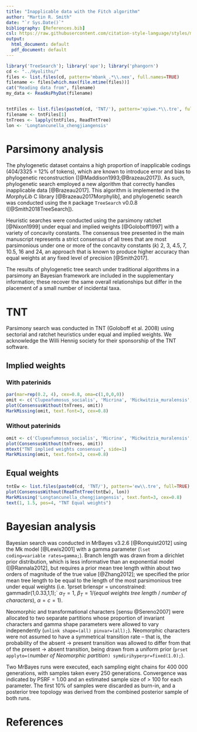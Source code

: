 ```yaml
---
title: "Inapplicable data with the Fitch algorithm"
author: "Martin R. Smith"
date: "`r Sys.Date()`"
bibliography: [References.bib]
csl: https://raw.githubusercontent.com/citation-style-language/styles/master/apa-old-doi-prefix.csl
output:
  html_document: default
  pdf_document: default
---
```


```R
library('TreeSearch'); library('ape'); library('phangorn')
cd <- "../Hyoliths/"
files <- list.files(cd, pattern='mbank_.*\\.nex', full.names=TRUE)
filename <- files[which.max(file.mtime(files))]
cat("Reading data from", filename)
my_data <- ReadAsPhyDat(filename)


tntFiles <- list.files(paste0(cd, 'TNT/'), pattern='xpiwe.*\\.tre', full=TRUE)
filename <- tntFiles[1]
tnTrees <- lapply(tntFiles, ReadTntTree)
lon <- 'Longtancunella_chengjiangensis'

```

# Parsimony analysis

The phylogenetic dataset contains a high proportion of inapplicable codings (404/3325 = 12% of tokens), which are known to introduce error and bias to phylogenetic reconstruction ([@Maddison1993;@Brazeau2017]).  As such, phylogenetic search employed a new algorithm that correctly handles inapplicable data [@Brazeau2017].  This algorithm is implemented in the _MorphyLib_ C library [@Brazeau2017Morphylib], and phylogenetic search was conducted using the `R` package `TreeSearch` v0.0.8 ([@Smith2018TreeSearch]).  

Heuristic searches were conducted using the parsimony ratchet [@Nixon1999] under equal and implied weights [@Goloboff1997] with a variety of concavity constants.  The consensus tree presented in the main manuscript represents a strict consensus of all trees that are most parsimonious under one or more of the concavity constants ($k$) 2, 3, 4.5, 7, 10.5, 16 and 24, an approach that is known to produce higher accuracy than equal weights at any fixed level of precision [@Smith2017].

The results of phylogenetic tree search under traditional algorithms in a parsimony an Bayesian framework are included in the supplementary information; these recover the same overall relationships but differ in the placement of a small number of incidental taxa.



# TNT

Parsimony search was conducted in TNT (Goloboff et al. 2008) using sectorial and ratchet heuristics under equal and implied weights.  We acknowledge the Willi Hennig society for their sponsorship of the TNT software.

## Implied weights

### With paterinids

```R
par(mar=rep(0.2, 4), cex=0.8, oma=c(1,0,0,0))
omit <- c('Clupeafumosus_socialis', 'Micrina', 'Mickwitzia_muralensis', 'Paterimitra', 'Heliomedusa_orienta', 'Tomteluva_perturbata', 'Yuganotheca_elegans', 'Salanygolina', 'Gasconsia', 'Mummpikia_nuda')
plot(ConsensusWithout(tnTrees, omit))
MarkMissing(omit, text.font=3, cex=0.8)
```

### Without paterinids

```R
omit <- c('Clupeafumosus_socialis', 'Micrina', 'Mickwitzia_muralensis', 'Paterimitra', 'Heliomedusa_orienta', 'Tomteluva_perturbata', 'Yuganotheca_elegans', 'Salanygolina', 'Gasconsia', 'Mummpikia_nuda', 'Kutorgina_chengjiangensis', 'Nisusia_sulcata')
plot(ConsensusWithout(tnTrees, omit))
mtext("TNT implied weights consensus", side=1)
MarkMissing(omit, text.font=3, cex=0.8)

```


## Equal weights

```R

tntEw <- list.files(paste0(cd, 'TNT/'), pattern='ew\\.tre', full=TRUE)
plot(ConsensusWithout(ReadTntTree(tntEw), lon))
MarkMissing('Longtancunella_chengjiangensis', text.font=3, cex=0.8)
text(1, 1.5, pos=4, "TNT Equal weights")
```


# Bayesian analysis

Bayesian search was conducted in MrBayes v3.2.6 [@Ronquist2012] using the Mk model [@Lewis2001] with a gamma parameter (`lset coding=variable rates=gamma;`). 
Branch length was drawn from a dirichlet prior distribution, which is less informative than an exponential model ([@Rannala2012], but requires a prior mean tree length within about two orders of magnitude of the true value [@Zhang2012]; we specified the prior mean tree length to be equal to the length of the most parsimonious tree under equal weights (i.e. 1prset brlenspr = unconstrained: gammadir(1,0.33,1,1);` $α_T = 1$, $β_T = 1/$(_equal weights tree length_ / _number of characters_), $α = c = 1$).

Neomorphic and transformational characters [sensu @Sereno2007] were allocated to two separate partitions whose proportion of invariant characters and gamma shape parameters were allowed to vary independently (`unlink shape=(all) pinvar=(all);`).
Neomorphic characters were not assumed to have a symmetrical transition rate – that is, the probability of the absent → present transition was allowed to differ from that of the present → absent transition, being drawn from a uniform prior (`prset applyto=(`_number of Neomorphic partition_`) symdirihyperpr=fixed(1.0);`).

Two MrBayes runs were executed, each sampling eight chains for 400 000 generations, with samples taken every 250 generations.  Convergence was indicated by PSRF = 1.00 and an estimated sample size of > 100 for each parameter.  The first 10% of samples were discarded as burn-in, and a posterior tree topology was derived from the combined posterior sample of both runs.

# References
